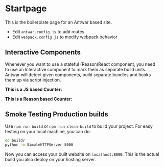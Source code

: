 
# Startpage

This is the boilerplate page for an Antwar based site.

- Edit `antwar.config.js` to add routes
- Edit `webpack.config.js` to modify webpack behavior

## Interactive Components

Whenever you want to use a stateful (Reason)React component, you need to use an
Interactive component to mark them as separate build units. Antwar will detect
given components, build separate bundles and hooks them up via script injection.

**This is a JS based Counter:**

<Interactive id="components/Counter.js" component={Counter} count={5} />

**This is a Reason based Counter:**
<Interactive id="components/ReCounter.gen.js" component={ReCounter} count={5} />

## Smoke Testing Production builds

Use `npm run build` or `npm run clean-build` to build your project. For easy
testing on your local machine, you can do:

```sh
cd build/
python -m SimpleHTTPServer 8000
```

Now you can access your built website on `localhost:8000`. This is the
actual build you also deploy on your hosting server.